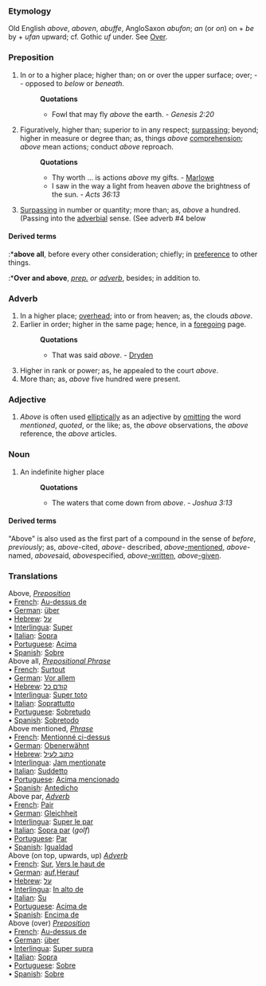 ===Etymology===
Old English ''above'', ''aboven'', ''abuffe'', AngloSaxon ''abufon''; ''an'' (or ''on'') on + ''be'' by + ''ufan'' upward; cf. Gothic ''uf'' under. See [[Over]].
===Preposition===
#In or to a higher place; higher than; on or over the upper surface; over; -- opposed to ''below'' or ''beneath''.
#:'''Quotations'''
#:*Fowl that may fly ''above'' the earth. - ''Genesis 2:20''
#Figuratively, higher than; superior to in any respect; [[surpassing]]; beyond; higher in measure or degree than; as, things ''above'' [[comprehension]]; ''above'' mean actions; conduct ''above'' reproach.
#:'''Quotations'''
#:*Thy worth ... is actions ''above'' my gifts. - [[Marlowe]]
#:*I saw in the way a light from heaven ''above'' the brightness of the sun. - ''Acts 36:13''
#[[Surpassing]] in number or quantity; more than; as, ''above'' a hundred. (Passing into the [[adverbial]] sense. (See adverb #4 below
====Derived terms====
:*'''above all''', before every other consideration; chiefly; in [[preference]] to other things.
:*'''Over and above''', ''[[prep. (part of speech)|prep.]] or [[adverb (part of speech)|adverb]]'', besides; in addition to.
===Adverb===
#In a higher place; [[overhead]]; into or from heaven; as, the clouds ''above''.
#Earlier in order; higher in the same page; hence, in a [[foregoing]] page.
#:'''Quotations'''
#:*That was said ''above''. - [[Dryden]]
#Higher in rank or power; as, he appealed to the court ''above''.
#More than; as, ''above'' five hundred were present.
===Adjective===
#''Above'' is often used [[elliptically]] as an adjective by [[omitting]] the word ''mentioned'', ''quoted'', or the like; as, the ''above'' observations, the ''above'' reference, the ''above'' articles.
===Noun===
#An indefinite higher place
#:'''Quotations'''
#:*The waters that come down from ''above''. - ''Joshua 3:13''
====Derived terms====
"Above" is also used as the first part of a compound in the sense of ''before'', ''previously''; as, ''above''-cited, ''above''- described, ''above''[[-mentioned]], ''above''-named, ''above''said, ''above''specified, ''above''[[-written]], ''above''[[-given]].

===Translations===

Above, <i>[[Preposition]]</i>
<BR>• [[French]]: [[Au-dessus de]]
<BR>• [[German]]: [[über]]
<BR>• [[Hebrew]]: [[על]]
<BR>• [[Interlingua]]: [[Super]]
<BR>• [[Italian]]: [[Sopra]]
<BR>• [[Portuguese]]: [[Acima]]
<BR>• [[Spanish]]: [[Sobre]]
<BR> 

Above all, <i>[[Prepositional Phrase]]</i> 
<BR>• [[French]]: [[Surtout]]
<BR>• [[German]]: [[Vor allem]]
<BR>• [[Hebrew]]: [[קודם כל]]
<BR>• [[Interlingua]]: [[Super toto]]
<BR>• [[Italian]]: [[Soprattutto]]
<BR>• [[Portuguese]]: [[Sobretudo]]
<BR>• [[Spanish]]: [[Sobretodo]]
<BR> 

Above mentioned, <i>[[Phrase]]</i> 
<BR>• [[French]]: [[Mentionné ci-dessus]]
<BR>• [[German]]: [[Obenerwähnt]]
<BR>• [[Hebrew]]: [[כתוב לעיל]]
<BR>• [[Interlingua]]: [[Jam mentionate]]
<BR>• [[Italian]]: [[Suddetto]]
<BR>• [[Portuguese]]: [[Acima mencionado]]
<BR>• [[Spanish]]: [[Antedicho]]
<BR> 

Above par, <i>[[Adverb]]</i> 
<BR>• [[French]]: [[Pair]]
<BR>• [[German]]: [[Gleichheit]]
<BR>• [[Interlingua]]: [[Super le par]]
<BR>• [[Italian]]: [[Sopra par]] (''golf'')
<BR>• [[Portuguese]]: [[Par]]
<BR>• [[Spanish]]: [[Igualdad]]<BR> 

Above (on top, upwards, up) <i>[[Adverb]]</i> 
<BR>• [[French]]: [[Sur]], [[Vers le haut de]]
<BR>• [[German]]: [[auf]],[[Herauf]]
<BR>• [[Hebrew]]: [[על]]
<BR>• [[Interlingua]]: [[In alto de]]
<BR>• [[Italian]]: [[Su]]
<BR>• [[Portuguese]]: [[Acima de]]
<BR>• [[Spanish]]: [[Encima de]]
<BR> 

Above (over) <i>[[Preposition]]</i> 
<BR>• [[French]]: [[Au-dessus de]]
<BR>• [[German]]: [[über]]
<BR>• [[Interlingua]]: [[Super supra]]
<BR>• [[Italian]]: [[Sopra]]
<BR>• [[Portuguese]]: [[Sobre]]
<BR>• [[Spanish]]: [[Sobre]]
<BR>